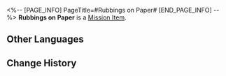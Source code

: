 <%-- [PAGE_INFO]
PageTitle=#Rubbings on Paper#
[END_PAGE_INFO] --%>
{{Item Infobox
|id          = 140374
|image       = Item Rubbings on Paper.png
|type        = Mission Item
|invCategory = Missions
|rarity      = 3
|effect      = 
|description = Text obtained through rubbing the faint engravings on a stone monument to a piece of tracing paper. Appears to have been intentionally left behind by the homeowner.
}}
'''Rubbings on Paper''' is a [[Mission Item]].

==Other Languages==
{{Other Languages
|en   = Rubbings on Paper
|zhs  = 拓下的信纸
|zht  = 拓下的信紙
|ja   = 拓本された便箋
|ko   = 탁본을 뜬 편지지
|es   = Calco en papel
|fr   = Transcription sur papier
|ru   = Бумага с эстампом
|th   = กระดาษถอดข้อความ
|vi   = Giấy Thư In Chữ
|de   = Abgeriebenes Briefpapier
|id   = Surat yang Digosok
|pt   = Inscrições em Papel
}}

==Change History==
{{Change History|2.0}}